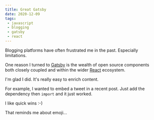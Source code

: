 ```yaml
---
title: Great Gatsby
date: 2020-12-09
tags:
 - javascript
 - blogging
 - gatsby
 - react
---
```



Blogging platforms have often frustrated me in the past. Especially limitations.

One reason I turned to [Gatsby](https://www.gatsbyjs.com/) is the wealth of open source
components both closely coupled and within the wider [React](https://reactjs.org/) ecosystem.

I'm glad I did. It's really easy to enrich content.

For example, I wanted to embed a tweet
in a <GatsbyLink to='/well-done-prevayl'>recent post</GatsbyLink>. Just add the dependency
then ``import`` and it just worked.

I like quick wins :-)

That reminds me about emoji...